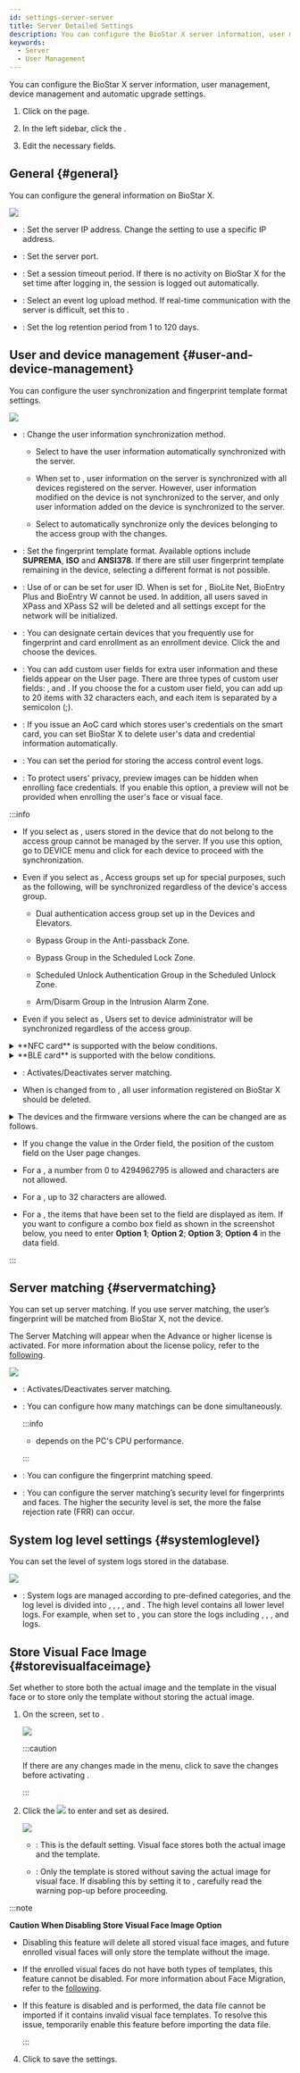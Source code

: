 ```yaml
---
id: settings-server-server
title: Server Detailed Settings
description: You can configure the BioStar X server information, user management, device management and automatic upgrade settings.
keywords:
  - Server
  - User Management
---
```


You can configure the BioStar X server information, user management, device management and automatic upgrade settings.

1. Click <Cmd sid='shell.header.setting' /> on the <Cmd sid='shell.header.launcher' /> page.

2. In the left sidebar, click the <Cmd sid="common.server" product='2' />.

3. Edit the necessary fields.

## General {#general}

You can configure the general information on BioStar X.

<Image src='/img/biostarx-settings-server-general.png' className='none' />

* <Cmd sid="setting.server.biostarIPAdress" product='2' />: Set the server IP address. Change the setting to use a specific IP address.

* <Cmd sid="setting.server.biostarPort" product='2' />: Set the server port.

* <Cmd sid="common.sessionTimeout" product='2' />: Set a session timeout period. If there is no activity on BioStar X for the set time after logging in, the session is logged out automatically.

* <Cmd sid="setting.server.logUploadType" product='2' />: Select an event log upload method. If real-time communication with the server is difficult, set this to <Cmd sid="common.manual" product='2' />.

* <Cmd sid="setting.server.logRetainDays" product='2' />: Set the log retention period from 1 to 120 days.

## User and device management {#user-and-device-management}

You can configure the user synchronization and fingerprint template format settings.

<Image src='/img/biostarx-settings-server-management.png' className='none' />

* <Cmd sid="setting.server.automaticUserSync" product='2' />: Change the user information synchronization method.

  * Select <Cmd sid="setting.server.syncOption.allDevices" product='2' /> to have the user information automatically synchronized with the server.

  * When set to <Cmd sid="setting.server.syncOption.deviceSync" product='2' />, user information on the server is synchronized with all devices registered on the server. However, user information modified on the device is not synchronized to the server, and only user information added on the device is synchronized to the server.

  * Select <Cmd sid="setting.server.syncOption.smartSync" product='2' /> to automatically synchronize only the devices belonging to the access group with the changes.

* <Cmd sid="setting.server.fingerprintTemplateFormat" product='2' />: Set the fingerprint template format. Available options include **SUPREMA**, **ISO** and **ANSI378**. If there are still user fingerprint template remaining in the device, selecting a different format is not possible.

* <Cmd sid="setting.userDevice.useridType" product='2' />: Use of <Cmd sid="setting.userDevice.useridType.numeric" product='2' /> or <Cmd sid="setting.userDevice.useridType.alphanumeric" product='2' /> can be set for user ID. When <Cmd sid="setting.userDevice.useridType.alphanumeric" product='2' /> is set for <Cmd sid="setting.userDevice.useridType" product='2' />, BioLite Net, BioEntry Plus and BioEntry W cannot be used. In addition, all users saved in XPass and XPass S2 will be deleted and all settings except for the network will be initialized.

* <Cmd sid="setting.server.enrollment_device.title" product='2' />: You can designate certain devices that you frequently use for fingerprint and card enrollment as an enrollment device. Click the <Cmd sid="button.plusAdd" product='2' /> and choose the devices.

* <Cmd sid="setting.server.custom_field.title" product='2' />:  You can add custom user fields for extra user information and these fields appear on the User page. There are three types of custom user fields: <Cmd sid="setting.server.custom_field.type.numericbox" product='2' />, <Cmd sid="setting.server.custom_field.type.textbox" product='2' /> and <Cmd sid="setting.server.custom_field.type.combobox" product='2' />. If you choose the <Cmd sid="setting.server.custom_field.type.combobox" product='2' /> for a custom user field, you can add up to 20 items with 32 characters each, and each item is separated by a semicolon (;).

* <Cmd sid="setting.server.deleteCredentialAfterAOC" product='2' />: If you issue an AoC card which stores user's credentials on the smart card, you can set BioStar X to delete user's data and credential information automatically.

* <Cmd sid="setting.server.eventLogRetainDays" product='2' />: You can set the period for storing the access control event logs.

* <Cmd sid="setting.server.hideCredentialFaces" product='2' />: To protect users' privacy, preview images can be hidden when enrolling face credentials. If you enable this option, a preview will not be provided when enrolling the user's face or visual face.

:::info

* If you select <Cmd sid="setting.server.automaticUserSync" product='2' /> as <Cmd sid="setting.server.syncOption.smartSync" product='2' />, users stored in the device that do not belong to the access group cannot be managed by the server. If you use this option, go to DEVICE menu and click <Cmd sid="device.sync_all" product='2' /> for each device to proceed with the synchronization.

* Even if you select <Cmd sid="setting.server.automaticUserSync" product='2' /> as <Cmd sid="setting.server.syncOption.smartSync" product='2' />, Access groups set up for special purposes, such as the following, will be synchronized regardless of the device's access group.

  * Dual authentication access group set up in the Devices and Elevators.

  * Bypass Group in the Anti-passback Zone.

  * Bypass Group in the Scheduled Lock Zone.

  * Scheduled Unlock Authentication Group in the Scheduled Unlock Zone.

  * Arm/Disarm Group in the Intrusion Alarm Zone. 

* Even if you select <Cmd sid="setting.server.automaticUserSync" product='2' /> as <Cmd sid="setting.server.syncOption.smartSync" product='2' />, Users set to device administrator will be synchronized regardless of the access group.

<details>

<summary>**NFC card** is supported with the below conditions.</summary>

* Mobile device OS: Android 5.0 Lollipop or later, Android 10 or earlier

* BioStar 2 Mobile 2.4.1 or later

* XPass S2: XPS2M-V2 FW 2.4 or later

* BioStation 2: BS2-OMPW, BS2-OIPW FW 1.4 or later, FW 1.8 or earlier

* BioStation A2: BSA2-OMPW, BSA2-OIPW FW 1.3 or later, FW 1.7.1 or earlier

* BioStation L2: BSL2-OM FW 1.2 or later

* BioEntry W2: BEW2-OAP, BEW2-ODP FW 1.1 or later, FW 1.5 or earlier

* FaceStation 2: FS2-D, FS2-AWB FW 1.3.1 or earlier

* BioLite N2: BLN2-ODB, BLN2-OAB, BLN2-PAB FW 1.2 or earlier

* XPass D2: XPD2-MDB, XPD2-GDB, XPD2-GKDB FW 1.3 or earlier

* FaceLite: FL-DB FW 1.1 or earlier

* XPass 2: XP2-MDPB, XP2-GDPB, XP2-GKDPB, XP2-MAPB FW 1.0 or later

* BioEntry P2: BEP2-OD, BEP2-OA FW 1.0 or later

* BioEntry R2: BER2-OD FW v1.1.0 or later

</details>

<details>

<summary>**BLE card** is supported with the below conditions.</summary>

* Mobile device OS: Android 5.0 Lollipop or later, Android 10 or earlier / iOS 9.0 or later

* BioStar 2 Mobile 2.4.1 or later

* FaceStation 2: FS2-AWB FW 1.3.1 or earlier

* BioLite N2: BLN2-ODB, BLN2-OAB, BLN2-PAB FW 1.2 or earlier

* XPass D2: XPD2-MDB, XPD2-GDB, XPD2-GKDB FW 1.3 or earlier

* FaceLite: FL-DB FW 1.1 or earlier

* XPass 2: XP2-MDPB, XP2-GDPB, XP2-GKDPB, XP2-MAPB FW 1.0 or later

</details>

* <Cmd sid="setting.server.serverMatching.use" product='2' />: Activates/Deactivates server matching.

* When <Cmd sid="setting.userDevice.useridType" product='2' /> is changed from <Cmd sid="setting.userDevice.useridType.alphanumeric" product='2' /> to <Cmd sid="setting.userDevice.useridType.numeric" product='2' />, all user information registered on BioStar X should be deleted.

<details>

<summary>The devices and the firmware versions where the <Cmd sid="setting.userDevice.useridType" product='2' /> can be changed are as follows.</summary>

* CoreStation firmware version 1.0.0 or higher

* FaceStaion 2 FW 1.0.0 or later

* FaceLite firmware 1.0.0 or higher

* BioEntry W2 FW 1.1.0 or later

* BioStation L2 FW 1.2.0 or later

* BioStation A2 FW 1.3.0 or later

* BioStation 2 FW 1.4.0 or later

* BioLite N2 firmware 1.0.0 or higher

* BioEntry P2 firmware 1.0.0 or higher

* BioEntry R2 FW 1.0.0 or later

* XPass 2 firmware 1.0.0 or higher

* XPass D2 firmware version 1.0.0 or higher

* XPass FW 2.4.0 or later

* XPass S2 firmware 2.4.0 or higher

* X-Station 2 firmware 1.0.0 or higher

* BioStation 3 firmware 1.0.0 or higher

</details>

* If you change the value in the <Cmd>Order</Cmd> field, the position of the custom field on the User page changes.

* For a <Cmd sid="setting.server.custom_field.type.numericbox" product='2' />, a number from 0 to 4294962795 is allowed and characters are not allowed.

* For a <Cmd sid="setting.server.custom_field.type.textbox" product='2' />, up to 32 characters are allowed.

* For a <Cmd sid="setting.server.custom_field.type.combobox" product='2' />, the items that have been set to the field are displayed as item. If you want to configure a combo box field as shown in the screenshot below, you need to enter **Option 1**; **Option 2**; **Option 3**; **Option 4** in the data field.

:::

## Server matching {#servermatching}

You can set up server matching. If you use server matching, the user’s fingerprint will be matched from BioStar X, not the device.

The Server Matching will appear when the Advance or higher license is activated. For more information about the license policy, refer to the [following](licensing).

<Image src='/img/biostarx-settings-server-server-matching.png' className='none' />

* <Cmd sid="setting.server.serverMatching.use" product='2' />: Activates/Deactivates server matching.

* <Cmd sid="setting.server.serverMatching.matchingConcurrencyCount" product='2' />: You can configure how many matchings can be done simultaneously.

  :::info

  * <Cmd sid="setting.server.serverMatching.matchingConcurrencyCount" product='2' /> depends on the PC's CPU performance.

  :::

* <Cmd sid="setting.server.serverMatching.fastMode" product='2' />: You can configure the fingerprint matching speed.

* <Cmd sid="setting.server.serverMatching.securityLevel" product='2' />: You can configure the server matching’s security level for fingerprints and faces. The higher the security level is set, the more the false rejection rate (FRR) can occur.

## System log level settings {#systemloglevel}

You can set the level of system logs stored in the database.

<Image src='/img/biostarx-settings-server-system-log-level.png' className='none' />

* <Cmd sid="setting.server.logLevel" product='2' />: System logs are managed according to pre-defined categories, and the log level is divided into <Cmd sid="setting.server.logLevel.trace" product='2' />, <Cmd sid="setting.server.logLevel.debug" product='2' />, <Cmd sid="setting.server.logLevel.info" product='2' />, <Cmd sid="setting.server.logLevel.warning" product='2' />, and <Cmd sid="setting.server.logLevel.error" product='2' />. The high level contains all lower level logs. For example, when set to <Cmd sid="setting.server.logLevel.trace" product='2' />, you can store the logs including <Cmd sid="setting.server.logLevel.debug" product='2' />, <Cmd sid="setting.server.logLevel.info" product='2' />, <Cmd sid="setting.server.logLevel.warning" product='2' />, and <Cmd sid="setting.server.logLevel.error" product='2' /> logs.

## Store Visual Face Image {#storevisualfaceimage}

Set whether to store both the actual image and the template in the visual face or to store only the template without storing the actual image.

<Calloutlists>

1. On the <Cmd sid="settings.expertSettings.title" product='2' /> screen, set <Cmd sid="settings.expertSettings.enableOptionLabel" product='2' /> to <Cmd sid="common.use" product='2' />.

   <Image src='/img/biostarx-settings-server-expert.png' className='none' />

   :::caution

   If there are any changes made in the <Cmd sid="common.server" product='2' /> menu, click <Cmd sid="button.apply" product='2' /> to save the changes before activating <Cmd sid="settings.expertSettings.enableOptionLabel" product='2' />.

   :::

2. Click the <Image src='/img/ico-expert-setting.png' ico /> to enter <Cmd sid="settings.expertSettings.detail.title" product='2' /> and set <Cmd sid="settings.expertSettings.detail.storeVisualFaceImageOptionLabel" product='2' /> as desired.

   <Image src='/img/biostarx-settings-server-expert2.png' className='none' />

   * <Cmd sid="common.use" product='2' />: This is the default setting. Visual face stores both the actual image and the template.

   * <Cmd sid="common.notUse" product='2' />: Only the template is stored without saving the actual image for visual face. If disabling this by setting it to <Cmd sid="common.notUse" product='2' />, carefully read the warning pop-up before proceeding.

  :::note

  **Caution When Disabling Store Visual Face Image Option**

* Disabling this feature will delete all stored visual face images, and future enrolled visual faces will only store the template without the image.

* If the enrolled visual faces do not have both types of templates, this feature cannot be disabled. For more information about <Cmd>Face Migration</Cmd>, refer to the [following](migration-face).

* If this feature is disabled and <Cmd sid="menu.dataImport" product='2' /> is performed, the data file cannot be imported if it contains invalid visual face templates. To resolve this issue, temporarily enable this feature before importing the data file.

  :::

</Calloutlists>

4. Click <Cmd sid="button.apply" product='2' /> to save the settings.
